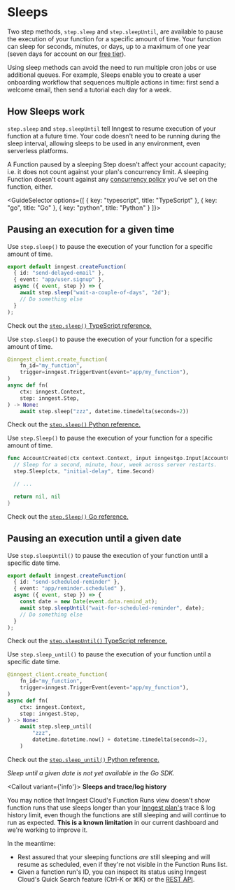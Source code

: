 

# Sleeps

Two step methods, `step.sleep` and `step.sleepUntil`, are available to pause the execution of your function for a specific amount of time. Your function can sleep for seconds, minutes, or days, up to a maximum of one year (seven days for account on our [free tier](/pricing?ref=docs-sleeps)).

Using sleep methods can avoid the need to run multiple cron jobs or use additional queues. For example, Sleeps enable you to create a user onboarding workflow that sequences multiple actions in time: first send a welcome email, then send a tutorial each day for a week.

## How Sleeps work

`step.sleep` and `step.sleepUntil` tell Inngest to resume execution of your function at a future time. Your code doesn't need to be running during the sleep interval, allowing sleeps to be used in any environment, even serverless platforms.

A Function paused by a sleeping Step doesn't affect your account capacity; i.e. it does not count against your plan's concurrency limit. A sleeping Function doesn't count against any [concurrency policy](/docs/guides/concurrency) you've set on the function, either.


<GuideSelector
  options={[
    { key: "typescript", title: "TypeScript" },
    { key: "go", title: "Go" },
    { key: "python", title: "Python" }
  ]}>


## Pausing an execution for a given time


<GuideSection show="typescript">

  Use `step.sleep()` to pause the execution of your function for a specific amount of time.


```ts
export default inngest.createFunction(
  { id: "send-delayed-email" },
  { event: "app/user.signup" },
  async ({ event, step }) => {
    await step.sleep("wait-a-couple-of-days", "2d");
    // Do something else
  }
);
```


Check out the [`step.sleep()` TypeScript reference.](/docs/reference/functions/step-sleep)

</GuideSection>

<GuideSection show="python">

  Use `step.sleep()` to pause the execution of your function for a specific amount of time.

  ```py
  @inngest_client.create_function(
      fn_id="my_function",
      trigger=inngest.TriggerEvent(event="app/my_function"),
  )
  async def fn(
      ctx: inngest.Context,
      step: inngest.Step,
  ) -> None:
      await step.sleep("zzz", datetime.timedelta(seconds=2))
  ```

Check out the [`step.sleep()` Python reference.](/docs/reference/python/steps/sleep)

</GuideSection>

<GuideSection show="go">

  Use `step.Sleep()` to pause the execution of your function for a specific amount of time.

  ```go
  func AccountCreated(ctx context.Context, input inngestgo.Input[AccountCreatedEvent]) (any, error) {
    // Sleep for a second, minute, hour, week across server restarts.
    step.Sleep(ctx, "initial-delay", time.Second)

    // ...

    return nil, nil
  }
  ```

  Check out the [`step.Sleep()` Go reference.](https://pkg.go.dev/github.com/inngest/inngestgo@v0.7.2/step#Sleep)

</GuideSection>


## Pausing an execution until a given date


<GuideSection show="typescript">

Use `step.sleepUntil()` to pause the execution of your function until a specific date time.


```ts
export default inngest.createFunction(
  { id: "send-scheduled-reminder" },
  { event: "app/reminder.scheduled" },
  async ({ event, step }) => {
    const date = new Date(event.data.remind_at);
    await step.sleepUntil("wait-for-scheduled-reminder", date);
    // Do something else
  }
);
```


Check out the [`step.sleepUntil()` TypeScript reference.](/docs/reference/functions/step-sleep-until)

</GuideSection>

<GuideSection show="python">

  Use `step.sleep_until()` to pause the execution of your function until a specific date time.

```py
@inngest_client.create_function(
    fn_id="my_function",
    trigger=inngest.TriggerEvent(event="app/my_function"),
)
async def fn(
    ctx: inngest.Context,
    step: inngest.Step,
) -> None:
    await step.sleep_until(
        "zzz",
        datetime.datetime.now() + datetime.timedelta(seconds=2),
    )
```
Check out the [`step.sleep_until()` Python reference.](/docs/reference/python/steps/sleep-until)

</GuideSection>

<GuideSection show="go">

  _Sleep until a given date is not yet available in the Go SDK._

</GuideSection>

</GuideSelector>

<Callout variant={'info'}>
  **Sleeps and trace/log history**

  You may notice that Inngest Cloud's Function Runs view doesn't show function runs that use sleeps longer than your [Inngest plan's](/pricing?ref=docs-sleeps) trace & log history limit, even though the functions are still sleeping and will continue to run as expected. **This is a known limitation** in our current dashboard and we're working to improve it.

  In the meantime:

  - Rest assured that your sleeping functions *are* still sleeping and will resume as scheduled, even if they're not visible in the Function Runs list.
  - Given a function run's ID, you can inspect its status using Inngest Cloud's Quick Search feature (Ctrl-K or ⌘K) or the [REST API](https://api-docs.inngest.com/docs/inngest-api/).
</Callout>
